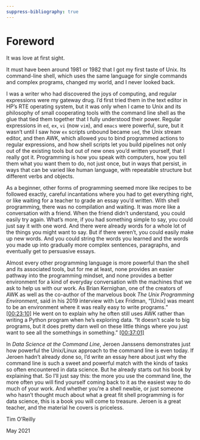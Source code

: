 ```yaml
---
suppress-bibliography: true
---
```



<!--A[foreword]
A-->
# Foreword {-}

It was love at first sight. 

It must have been around 1981 or 1982 that I got my first taste of Unix.
Its command-line shell, which uses the same language for single commands and complex programs, changed my world, and I never looked back.
 
I was a writer who had discovered the joys of computing, and regular expressions were my gateway drug.
I'd first tried them in the text editor in HP's RTE operating system, but it was only when I came to Unix and its philosophy of small cooperating tools with the command line shell as the glue that tied them together that I fully understood their power.
Regular expressions in `ed`, `ex`, `vi` (now `vim`), and `emacs` were powerful, sure, but it wasn't until I saw how `ex` scripts unbound became `sed`, the Unix stream editor, and then AWK, which allowed you to bind programmed actions to regular expressions, and how shell scripts let you build pipelines not only out of the existing tools but out of new ones you'd written yourself, that I really got it.
Programming is how you speak with computers, how you tell them what you want them to do, not just once, but in ways that persist, in ways that can be varied like human language, with repeatable structure but different verbs and objects.
 
As a beginner, other forms of programming seemed more like recipes to be followed exactly, careful incantations where you had to get everything right, or like waiting for a teacher to grade an essay you'd written.
With shell programming, there was no compilation and waiting.
It was more like a conversation with a friend.
When the friend didn't understand, you could easily try again.
What's more, if you had something simple to say, you could just say it with one word.
And there were already words for a whole lot of the things you might want to say.
But if there weren't, you could easily make up new words.
And you could string the words you learned and the words you made up into gradually more complex sentences, paragraphs, and eventually get to persuasive essays.

Almost every other programming language is more powerful than the shell and its associated tools, but for me at least, none provides an easier pathway into the programming mindset, and none provides a better environment for a kind of everyday conversation with the machines that we ask to help us with our work.
As Brian Kernighan, one of the creators of AWK as well as the co-author of the marvelous book *The Unix Programming Environment*, said in his 2019 interview with Lex Fridman, "[Unix] was meant to be an environment where it was really easy to write programs." [\[00:23:10\]](https://www.happyscribe.com/public/lex-fridman-podcast-artificial-intelligence-ai/109-brian-kernighan-unix-c-awk-ampl-and-go-programming#paragraph_1371)
He went on to explain why he often still uses AWK rather than writing a Python program when he's exploring data.
"It doesn't scale to big programs, but it does pretty darn well on these little things where you just want to see all the somethings in something."
[\[00:37:01\]](https://www.happyscribe.com/public/lex-fridman-podcast-artificial-intelligence-ai/109-brian-kernighan-unix-c-awk-ampl-and-go-programming#paragraph_2221)

In *Data Science at the Command Line*, Jeroen Janssens demonstrates just how powerful the Unix/Linux approach to the command line is even today.
If Jeroen hadn't already done so, I'd write an essay here about just why the command line is such a sweet and powerful match with the kinds of tasks so often encountered in data science.
But he already starts out his book by explaining that.
So I'll just say this: the more you use the command line, the more often you will find yourself coming back to it as the easiest way to do much of your work.
And whether you're a shell newbie, or just someone who hasn't thought much about what a great fit shell programming is for data science, this is a book you will come to treasure.
Jeroen is a great teacher, and the material he covers is priceless.

<!--A[role="byline"]
A-->
Tim O'Reilly

<!--A[role="byline cont"]
A-->
May 2021
